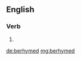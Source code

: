 ==English==

===Verb===
{{head|en|verb form}}

# {{en-past of|berhyme}}

[[de:berhymed]]
[[mg:berhymed]]
